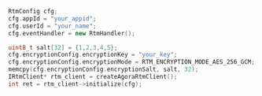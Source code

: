 <PlatformWrapper platform='linux-cpp'>

```cpp
RtmConfig cfg;
cfg.appId = "your_appid";
cfg.userId = "your_name";
cfg.eventHandler = new RtmHandler();

uint8_t salt[32] = {1,2,3,4,5};
cfg.encryptionConfig.encryptionKey = "your_key";
cfg.encryptionConfig.encryptionMode = RTM_ENCRYPTION_MODE_AES_256_GCM;
memcpy(cfg.encryptionConfig.encryptionSalt, salt, 32);
IRtmClient* rtm_client = createAgoraRtmClient();
int ret = rtm_client->initialize(cfg);
```
</PlatformWrapper>